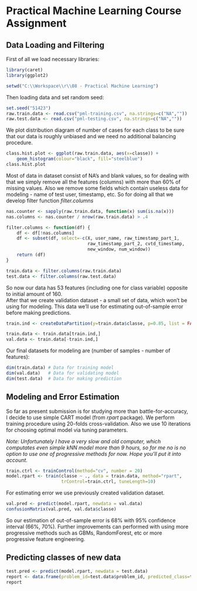 # Practical Machine Learning Course Assignment

## Data Loading and Filtering
First of all we load necessary libraries:
```r
library(caret)
library(ggplot2)
```
```r
setwd("C:\\Workspace\\r\\08 - Practical Machine Learning")
```
Then loading data and set random seed:
```r
set.seed("51423")
raw.train.data <- read.csv("pml-training.csv", na.strings=c("NA",""))
raw.test.data <- read.csv("pml-testing.csv", na.strings=c("NA",""))
```
We plot distribution diagram of number of cases for each class to be sure that our data is roughly unbiased and we need no additional balancing procedure.

```r
class.hist.plot <- ggplot(raw.train.data, aes(x=classe)) + 
    geom_histogram(colour="black", fill="steelblue")
class.hist.plot
```

Most of data in dataset consist of NA's and blank values, so for dealing with that we simply remove all the features (columns) with more than 60% of missing values. Also we remove some fields which contain useless data for modeling - name of test user, timestamp, etc. So for doing all that we develop filter function *filter.columns*
```r
nas.counter <- sapply(raw.train.data, function(x) sum(is.na(x)))
nas.columns <- nas.counter / nrow(raw.train.data) > .4

filter.columns <- function(df) {
    df <- df[!nas.columns]
    df <- subset(df, select=-c(X, user_name, raw_timestamp_part_1, 
                               raw_timestamp_part_2, cvtd_timestamp, 
                               new_window, num_window))
    return (df)
}

train.data <- filter.columns(raw.train.data)
test.data <- filter.columns(raw.test.data)
```
So now our data has 53 features (including one for class variable) opposite to initial amount of 160.  
After that we create validation dataset - a small set of data, which won't be using for modeling. This data we'll use for estimating out-of-sample error before making predictions.
```r
train.ind <- createDataPartition(y=train.data$classe, p=0.85, list = FALSE)

train.data <- train.data[train.ind,]
val.data <- train.data[-train.ind,]
```
Our final datasets for modeling are (number of samples - number of features):
```r
dim(train.data) # Data for training model
dim(val.data)   # Data for validating model
dim(test.data)  # Data for making prediction
```

## Modeling and Error Estimation
So far as present submission is for studying more than battle-for-accuracy, I decide to use simple CART model (from *rpart* package). We perform training procedure using 20-folds cross-validation. Also we use 10 iterations for choosing optimal model via tuning parameters. 

*Note: Unfortunately I have a very slow and old computer, which computates even simple kNN model more than 9 hours, so for me no is no option to use one of progressive methods for now. Hope you'll put it into account.*
```r
train.ctrl <- trainControl(method="cv", number = 20)
model.rpart <- train(classe ~ ., data = train.data, method="rpart", 
                     trControl=train.ctrl, tuneLength=10)
```

For estimating error we use previously created validation dataset. 
```r
val.pred <- predict(model.rpart, newdata = val.data)
confusionMatrix(val.pred, val.data$classe)
```
So our estimation of out-of-sample error is 68% with 95% confidence interval (66%, 70%).
Further improvements can performed with using more progressive methods such as GBMs, RandomForest, etc or more progressive feature engineering.

## Predicting classes of new data
```r
test.pred <- predict(model.rpart, newdata = test.data)
report <- data.frame(problem_id=test.data$problem_id, predicted_class=test.pred)
report
```